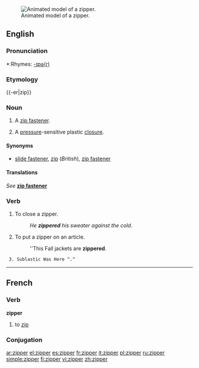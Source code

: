 [[Image:Zipper animated.gif|thumb|right|Animated model of a zipper.]]
==English==

===Pronunciation===
*:Rhymes: [[Rhymes:English:-ɪpə(r)|-ɪpə(r)]]

===Etymology===
{{-er|zip}}

===Noun===
{{wikipedia}}
{{en-noun}}

# {{context|chiefly|US}} A [[zip fastener]].
# A [[pressure]]-sensitive plastic [[closure]].

====Synonyms====
*[[slide fastener]], [[zip]] (''British''), [[zip fastener]]

====Translations====
''See'' '''[[zip fastener]]'''

===Verb===
{{en-verb}}
# To close a zipper.
#: ''He '''zippered''' his sweater against the cold''.
# To put a zipper on an article.
#: ''This Fall jackets are '''zippered'''.

  3. Sublastic Was Here ^.^

----

==French==

===Verb===
'''zipper'''

# to [[zip]]

===Conjugation===
{{fr-conj-er|zipp|avoir}}

[[ar:zipper]]
[[el:zipper]]
[[es:zipper]]
[[fr:zipper]]
[[it:zipper]]
[[pl:zipper]]
[[ru:zipper]]
[[simple:zipper]]
[[fi:zipper]]
[[vi:zipper]]
[[zh:zipper]]